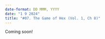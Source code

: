 ```yaml
---
date-format: DD MMM, YYYY
date: "1 9 2024"
title: "#07. The Game of Hex (Vol. 1, Ch 8)"
---
```


Coming soon!
